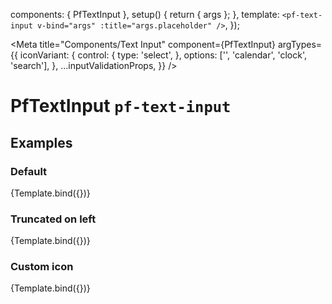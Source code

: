 

  components: { PfTextInput },
  setup() {
    return { args };
  },
  template: `
    <pf-text-input v-bind="args" :title="args.placeholder" />
  `,
});


<Meta title="Components/Text Input" component={PfTextInput} argTypes={{
    iconVariant: {
      control: {
        type: 'select',
      },
      options: ['', 'calendar', 'clock', 'search'],
    },
    ...inputValidationProps,
  }} />

# PfTextInput `pf-text-input`

## Examples

### Default

<Canvas withSource="open">
  <Story name="Default" args={{
    pattern: '[0-9A-Fa-f]',
    placeholder: 'hexadecimal format only',
  }}>
    {Template.bind({})}
  </Story>
</Canvas>

<ArgsTable story="Default" />

### Truncated on left

<Canvas withSource="open">
  <Story name="Truncated on left" args={{
    leftTruncated: true,
    value:
      'Lorem ipsum dolor sit amet, consectetur adipiscing elit, sed do eiusmod tempor incididunt ut labore et dolore magna aliqua. Ut enim ad minim veniam, quis nostrud exercitation ullamco laboris nisi ut aliquip ex ea commodo consequat.',
  }}>
    {Template.bind({})}
  </Story>
</Canvas>

### Custom icon

<Canvas withSource="open">
  <Story name="Custom icon" args={{
    iconUrl:
      'data:image/svg+xml;charset=utf8,%3Csvg xmlns="http://www.w3.org/2000/svg" viewBox="0 0 512 512"%3E%3Cpath fill="%23a18fff" d="M158.87.15c-16.16-1.52-31.2 8.42-35.33 24.12l-14.81 56.27c187.62 5.49 314.54 130.61 322.48 317l56.94-15.78c15.72-4.36 25.49-19.68 23.62-35.9C490.89 165.08 340.78 17.32 158.87.15zm-58.47 112L.55 491.64a16.21 16.21 0 0 0 20 19.75l379-105.1c-4.27-174.89-123.08-292.14-299.15-294.1zM128 416a32 32 0 1 1 32-32 32 32 0 0 1-32 32zm48-152a32 32 0 1 1 32-32 32 32 0 0 1-32 32zm104 104a32 32 0 1 1 32-32 32 32 0 0 1-32 32z"/%3E%3C/svg%3E',
  }}>
    {Template.bind({})}
  </Story>
</Canvas>

